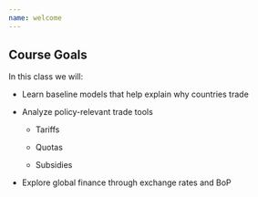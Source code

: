 ```yaml
---
name: welcome
---
```


## Course Goals

In this class we will: 

- Learn baseline models that help explain why countries trade

- Analyze policy-relevant trade tools

    - Tariffs

    - Quotas 

    - Subsidies

- Explore global finance through exchange rates and BoP